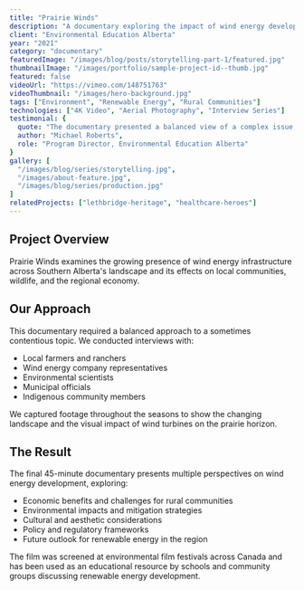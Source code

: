 ```yaml
---
title: "Prairie Winds"
description: "A documentary exploring the impact of wind energy development on rural communities in Southern Alberta."
client: "Environmental Education Alberta"
year: "2021"
category: "documentary"
featuredImage: "/images/blog/posts/storytelling-part-1/featured.jpg"
thumbnailImage: "/images/portfolio/sample-project-id--thumb.jpg"
featured: false
videoUrl: "https://vimeo.com/148751763"
videoThumbnail: "/images/hero-background.jpg"
tags: ["Environment", "Renewable Energy", "Rural Communities"]
technologies: ["4K Video", "Aerial Photography", "Interview Series"]
testimonial: {
  quote: "The documentary presented a balanced view of a complex issue, giving voice to all stakeholders while maintaining a compelling narrative.",
  author: "Michael Roberts",
  role: "Program Director, Environmental Education Alberta"
}
gallery: [
  "/images/blog/series/storytelling.jpg",
  "/images/about-feature.jpg",
  "/images/blog/series/production.jpg"
]
relatedProjects: ["lethbridge-heritage", "healthcare-heroes"]
---
```


## Project Overview

Prairie Winds examines the growing presence of wind energy infrastructure across Southern Alberta's landscape and its effects on local communities, wildlife, and the regional economy.

## Our Approach

This documentary required a balanced approach to a sometimes contentious topic. We conducted interviews with:

- Local farmers and ranchers
- Wind energy company representatives
- Environmental scientists
- Municipal officials
- Indigenous community members

We captured footage throughout the seasons to show the changing landscape and the visual impact of wind turbines on the prairie horizon.

## The Result

The final 45-minute documentary presents multiple perspectives on wind energy development, exploring:

- Economic benefits and challenges for rural communities
- Environmental impacts and mitigation strategies
- Cultural and aesthetic considerations
- Policy and regulatory frameworks
- Future outlook for renewable energy in the region

The film was screened at environmental film festivals across Canada and has been used as an educational resource by schools and community groups discussing renewable energy development.

